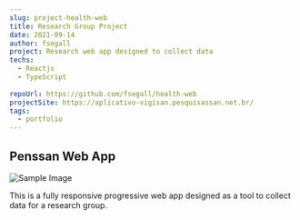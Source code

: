 ```yaml
---
slug: project-health-web
title: Research Group Project
date: 2021-09-14
author: fsegall
project: Research web app designed to collect data
techs: 
  - Reactjs
  - TypeScript
  
repoUrl: https://github.com/fsegall/health-web
projectSite: https://aplicativo-vigisan.pesquisassan.net.br/
tags:
  - portfolio
---
```


## Penssan Web App

![Sample Image](/images/600x300.png)

This is a fully responsive progressive web app designed as a tool to collect data for a research group. 

